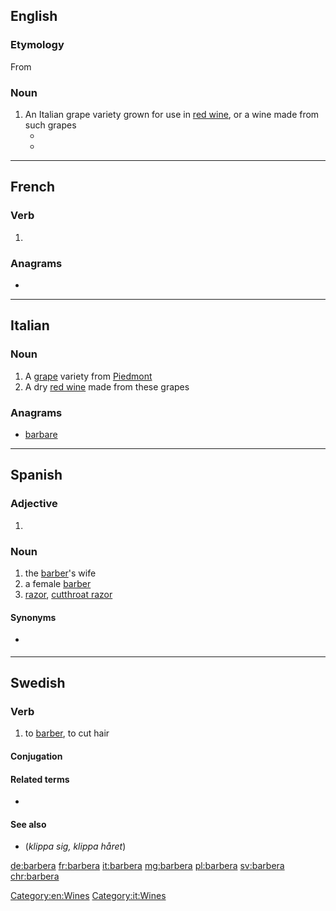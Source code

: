 {{also|Barbera|Barberà}}

==English==

===Etymology===
From {{etyl|it|en}} {{m|it|barbera}}

===Noun===
{{en-noun|-}}

# An Italian grape variety grown for use in [[red wine]], or a wine made from such grapes
#* {{quote-journal|date=May 9, 2003|author=Laura Levy Shatkin|title=Wine and Dine|work=Chicago Reader|url=https://securesite.chireader.com/cgi-bin/Archive/abridged2.bat?path=2003/030509/RESTBOX
|passage=This '''barbera''' grape, one of the predominant varieties in Italy's northwest Piemonte region, is grown in the town of Alba.}}
#* {{quote-journal|date=May 30, 2007|author=Florence Fabricant|title=An Earthy Mushroom Pasta Sauce With Piquant Cheese for an Earthy, Truffly Wine|work=New York Times|url=http://www.nytimes.com/2007/05/30/dining/30pair.html
|passage=(Your '''barbera''' will do nicely.)}}

[[Category:en:Wines]]

----

==French==

===Verb===
{{fr-verb-form}}

# {{inflection of|barber||3|s|simple|futr|lang=fr}}

===Anagrams===
* {{l|fr|barbare}}

----

==Italian==

===Noun===
{{head|it|noun|g=m|invariable}}

# A [[grape]] variety from [[Piedmont]]
# A dry [[red wine]] made from these grapes

===Anagrams===
* [[barbare#Italian|barbare]]

[[Category:it:Wines]]

----

==Spanish==

===Adjective===
{{es-adj|m=barbero}}

# {{feminine of|lang=es|barbero}}

===Noun===
{{es-noun|f|m=barbero}}

# the [[barber]]'s wife
# a female [[barber]]
# [[razor]], [[cutthroat razor]]

====Synonyms====
* {{sense|razor}} {{l|es|navaja barbera}}

----

==Swedish==

===Verb===
{{sv-verb-reg}}

# to [[barber]], to cut hair

====Conjugation====
{{sv-conj-wk}}

====Related terms====
* {{l|sv|barberare}}

====See also====
* {{l|sv|klippa}} (''klippa sig, klippa håret'')

[[de:barbera]]
[[fr:barbera]]
[[it:barbera]]
[[mg:barbera]]
[[pl:barbera]]
[[sv:barbera]]
[[chr:barbera]]